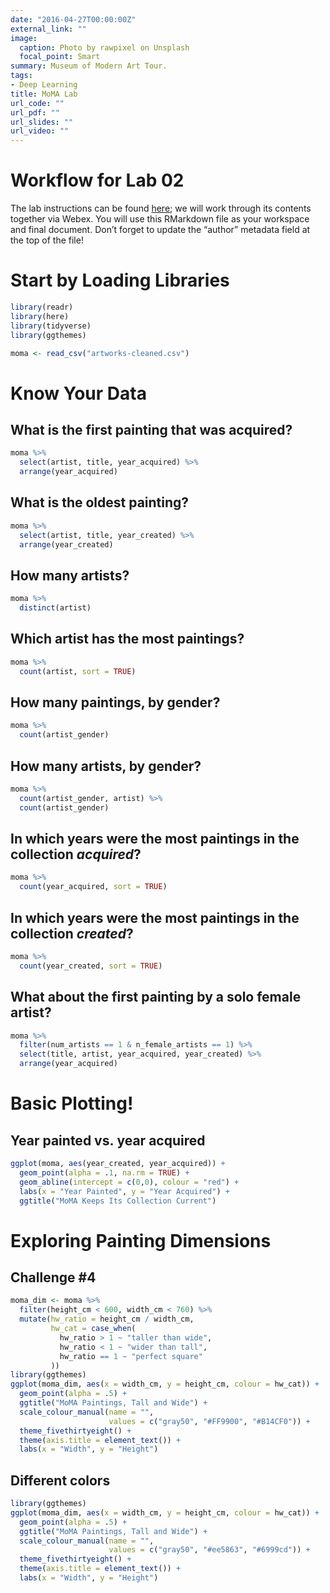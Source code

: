 ```yaml
---
date: "2016-04-27T00:00:00Z"
external_link: ""
image:
  caption: Photo by rawpixel on Unsplash
  focal_point: Smart
summary: Museum of Modern Art Tour.
tags:
- Deep Learning
title: MoMA Lab
url_code: ""
url_pdf: ""
url_slides: ""
url_video: ""
---
```

# Workflow for Lab 02

The lab instructions can be found [here](https://stevenbedrick.github.io/data-vis-labs-2022/02-moma.html); we will work through its contents together via Webex. You will use this RMarkdown file as your workspace and final document. Don't forget to update the "author" metadata field at the top of the file!

# Start by Loading Libraries

```r
library(readr)
library(here)
library(tidyverse)
library(ggthemes)
```


```r
moma <- read_csv("artworks-cleaned.csv")
```
# Know Your Data

## What is the first painting that was acquired?
```r
moma %>% 
  select(artist, title, year_acquired) %>% 
  arrange(year_acquired)
```
## What is the oldest painting?
```r
moma %>% 
  select(artist, title, year_created) %>% 
  arrange(year_created)
```

## How many artists?
```r
moma %>% 
  distinct(artist)
```

## Which artist has the most paintings?
```r
moma %>% 
  count(artist, sort = TRUE)
```

## How many paintings, by gender?
```r
moma %>% 
  count(artist_gender)
```

## How many artists, by gender?
```r
moma %>% 
  count(artist_gender, artist) %>% 
  count(artist_gender)
```

## In which years were the most paintings in the collection _acquired_?
```r
moma %>% 
  count(year_acquired, sort = TRUE)
```

## In which years were the most paintings in the collection _created_?
```r
moma %>% 
  count(year_created, sort = TRUE)
```

## What about the first painting by a solo female artist?
```r
moma %>% 
  filter(num_artists == 1 & n_female_artists == 1) %>% 
  select(title, artist, year_acquired, year_created) %>% 
  arrange(year_acquired)
```
# Basic Plotting!

## Year painted vs. year acquired
```r
ggplot(moma, aes(year_created, year_acquired)) +
  geom_point(alpha = .1, na.rm = TRUE) +
  geom_abline(intercept = c(0,0), colour = "red") +
  labs(x = "Year Painted", y = "Year Acquired") +
  ggtitle("MoMA Keeps Its Collection Current") 
```

# Exploring Painting Dimensions

## Challenge #4
```r
moma_dim <- moma %>% 
  filter(height_cm < 600, width_cm < 760) %>% 
  mutate(hw_ratio = height_cm / width_cm,
         hw_cat = case_when(
           hw_ratio > 1 ~ "taller than wide",
           hw_ratio < 1 ~ "wider than tall",
           hw_ratio == 1 ~ "perfect square"
         ))
library(ggthemes)
ggplot(moma_dim, aes(x = width_cm, y = height_cm, colour = hw_cat)) +
  geom_point(alpha = .5) +
  ggtitle("MoMA Paintings, Tall and Wide") +
  scale_colour_manual(name = "",
                      values = c("gray50", "#FF9900", "#B14CF0")) +
  theme_fivethirtyeight() +
  theme(axis.title = element_text()) +
  labs(x = "Width", y = "Height") 

```

## Different colors
```r
library(ggthemes)
ggplot(moma_dim, aes(x = width_cm, y = height_cm, colour = hw_cat)) +
  geom_point(alpha = .5) +
  ggtitle("MoMA Paintings, Tall and Wide") +
  scale_colour_manual(name = "",
                      values = c("gray50", "#ee5863", "#6999cd")) +
  theme_fivethirtyeight() +
  theme(axis.title = element_text()) +
  labs(x = "Width", y = "Height") 
```